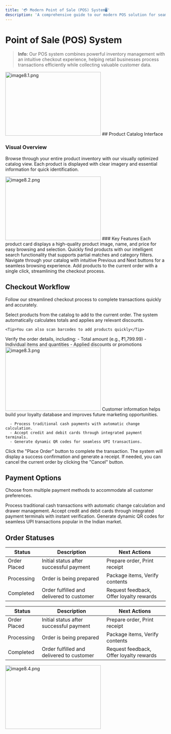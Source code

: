 ```yaml
---
title: '💳 Modern Point of Sale (POS) System🖥️'
description: 'A comprehensive guide to our modern POS solution for seamless retail transactions'
---
```


# Point of Sale (POS) System

> **Info:** Our POS system combines powerful inventory management with an intuitive checkout experience, helping retail businesses process transactions efficiently while collecting valuable customer data.
<Frame>
 <img src="/images/images docs/image8.1.png" alt="image8.1.png" 
         width="300"
       height="200" />
</Frame>
## Product Catalog Interface

### Visual Overview
Browse through your entire product inventory with our visually optimized catalog view. Each product is displayed with clear imagery and essential information for quick identification.

<Frame>
 <img src="/images/images docs/image8.2.png" alt="image8.2.png" 
         width="300"
       height="200" />
</Frame>
### Key Features

<CardGroup cols={2}>
  <Card title=" Visual Product Cards" icon="image">
    Each product card displays a high-quality product image, name, and price for easy browsing and selection.
  </Card>
  <Card title=" Smart Search" icon="magnifying-glass">
    Quickly find products with our intelligent search functionality that supports partial matches and category filters.
  </Card>
  <Card title=" Pagination Controls" icon="arrows-left-right">
    Navigate through your catalog with intuitive Previous and Next buttons for a seamless browsing experience.
  </Card>
  <Card title=" One-Click Add" icon="plus">
    Add products to the current order with a single click, streamlining the checkout process.
  </Card>
</CardGroup>

## Checkout Workflow

Follow our streamlined checkout process to complete transactions quickly and accurately.

<Steps>
  <Step title="Build the Order">
    Select products from the catalog to add to the current order. The system automatically calculates totals and applies any relevant discounts.
    
    <Tip>You can also scan barcodes to add products quickly</Tip>
  </Step>
  
  <Step title="Review Order Summary">
    Verify the order details, including:
    - Total amount (e.g., ₹1,799.99)
    - Individual items and quantities
    - Applied discounts or promotions
  </Step>
  
  <Step title="Collect Customer Information">
   <Frame>
 <img src="/images/images docs/image8.3.png" alt="image8.3.png" 
         width="300"
       height="200" />
</Frame>
    <Warning>Customer information helps build your loyalty database and improves future marketing opportunities.</Warning>
  </Step>
  
  <Step title="Select Payment Method">
    
      - Process traditional cash payments with automatic change calculation. 
      - Accept credit and debit cards through integrated payment terminals.
      - Generate dynamic QR codes for seamless UPI transactions.
  </Step>
  
  <Step title="Complete Transaction">
    <AccordionGroup>
      <Accordion title="Finalize Order">
        Click the "Place Order" button to complete the transaction. The system will display a success confirmation and generate a receipt.
      </Accordion>
      <Accordion title="Cancel Order">
        If needed, you can cancel the current order by clicking the "Cancel" button.
      </Accordion>
    </AccordionGroup>
  </Step>
</Steps>

## Payment Options

Choose from multiple payment methods to accommodate all customer preferences.

<CardGroup cols={3}>
  <Card title=" Cash Payments" icon="money-bill">
    Process traditional cash transactions with automatic change calculation and drawer management.
  </Card>
  <Card title=" Card Payments" icon="credit-card">
    Accept credit and debit cards through integrated payment terminals with instant verification.
  </Card>
  <Card title=" UPI Payments" icon="mobile">
    Generate dynamic QR codes for seamless UPI transactions popular in the Indian market.
  </Card>
</CardGroup>

## Order Statuses

<Table>
  <thead>
    <tr>
      <th>Status</th>
      <th>Description</th>
      <th>Next Actions</th>
    </tr>
  </thead>
  <tbody>
    <tr>
      <td><Badge variant="info">Order Placed</Badge></td>
      <td>Initial status after successful payment</td>
      <td>Prepare order, Print receipt</td>
    </tr>
    <tr>
      <td><Badge variant="warning">Processing</Badge></td>
      <td>Order is being prepared</td>
      <td>Package items, Verify contents</td>
    </tr>
    <tr>
      <td><Badge variant="success">Completed</Badge></td>
      <td>Order fulfilled and delivered to customer</td>
      <td>Request feedback, Offer loyalty rewards</td>
    </tr>
  </tbody>
</Table>
<div className="overflow-x-auto">
  <table className="min-w-full bg-white dark:bg-gray-800 rounded-lg overflow-hidden shadow-md">
    <thead className="bg-gray-100 dark:bg-gray-700">
      <tr>
        <th className="py-3 px-4 text-left">Status</th>
        <th className="py-3 px-4 text-left">Description</th>
        <th className="py-3 px-4 text-left">Next Actions</th>
      </tr>
    </thead>
    <tbody>
      <tr className="border-b border-gray-200 dark:border-gray-700">
        <td className="py-3 px-4"><span className="px-2 py-1 bg-blue-100 text-blue-800 rounded-full text-xs">Order Placed</span></td>
        <td className="py-3 px-4">Initial status after successful payment</td>
        <td className="py-3 px-4">Prepare order, Print receipt</td>
      </tr>
      <tr className="border-b border-gray-200 dark:border-gray-700">
        <td className="py-3 px-4"><span className="px-2 py-1 bg-yellow-100 text-yellow-800 rounded-full text-xs">Processing</span></td>
        <td className="py-3 px-4">Order is being prepared</td>
        <td className="py-3 px-4">Package items, Verify contents</td>
      </tr>
      <tr>
        <td className="py-3 px-4"><span className="px-2 py-1 bg-green-100 text-green-800 rounded-full text-xs">Completed</span></td>
        <td className="py-3 px-4">Order fulfilled and delivered to customer</td>
        <td className="py-3 px-4">Request feedback, Offer loyalty rewards</td>
      </tr>
    </tbody>
  </table>
</div>
<Frame>
 <img src="/images/images docs/image8.4.png" alt="image8.4.png" 
         width="300"
       height="200" />
</Frame>